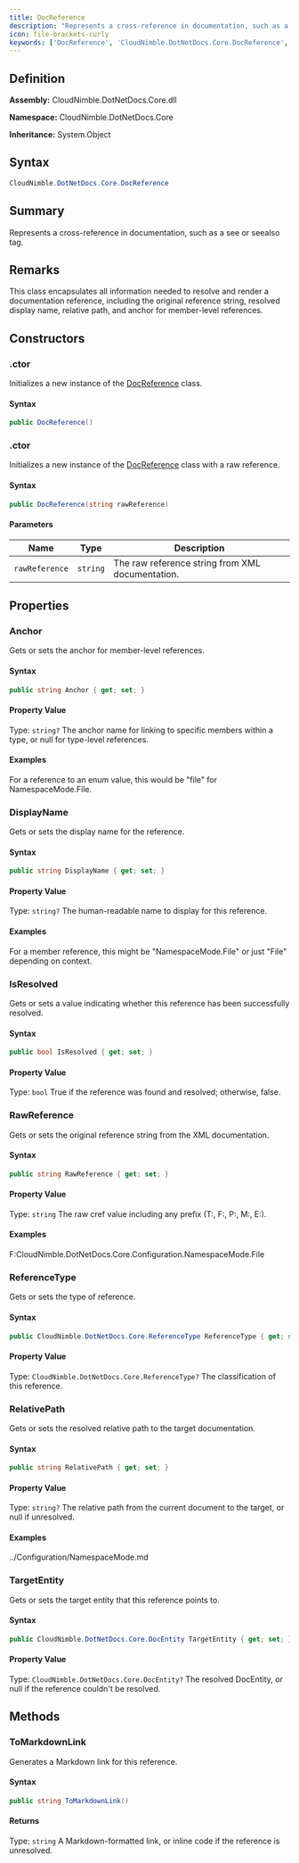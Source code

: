 ```yaml
---
title: DocReference
description: "Represents a cross-reference in documentation, such as a see or seealso tag."
icon: file-brackets-curly
keywords: ['DocReference', 'CloudNimble.DotNetDocs.Core.DocReference', 'CloudNimble.DotNetDocs.Core', 'class', 'System.Object']
---
```


## Definition

**Assembly:** CloudNimble.DotNetDocs.Core.dll

**Namespace:** CloudNimble.DotNetDocs.Core

**Inheritance:** System.Object

## Syntax

```csharp
CloudNimble.DotNetDocs.Core.DocReference
```

## Summary

Represents a cross-reference in documentation, such as a see or seealso tag.

## Remarks

This class encapsulates all information needed to resolve and render a documentation reference,
            including the original reference string, resolved display name, relative path, and anchor for
            member-level references.

## Constructors

### .ctor

Initializes a new instance of the [DocReference](DocReference) class.

#### Syntax

```csharp
public DocReference()
```

### .ctor

Initializes a new instance of the [DocReference](DocReference) class with a raw reference.

#### Syntax

```csharp
public DocReference(string rawReference)
```

#### Parameters

| Name | Type | Description |
|------|------|-------------|
| `rawReference` | `string` | The raw reference string from XML documentation. |

## Properties

### Anchor

Gets or sets the anchor for member-level references.

#### Syntax

```csharp
public string Anchor { get; set; }
```

#### Property Value

Type: `string?`
The anchor name for linking to specific members within a type, or null for type-level references.

#### Examples

For a reference to an enum value, this would be "file" for NamespaceMode.File.

### DisplayName

Gets or sets the display name for the reference.

#### Syntax

```csharp
public string DisplayName { get; set; }
```

#### Property Value

Type: `string?`
The human-readable name to display for this reference.

#### Examples

For a member reference, this might be "NamespaceMode.File" or just "File" depending on context.

### IsResolved

Gets or sets a value indicating whether this reference has been successfully resolved.

#### Syntax

```csharp
public bool IsResolved { get; set; }
```

#### Property Value

Type: `bool`
True if the reference was found and resolved; otherwise, false.

### RawReference

Gets or sets the original reference string from the XML documentation.

#### Syntax

```csharp
public string RawReference { get; set; }
```

#### Property Value

Type: `string`
The raw cref value including any prefix (T:, F:, P:, M:, E:).

#### Examples

F:CloudNimble.DotNetDocs.Core.Configuration.NamespaceMode.File

### ReferenceType

Gets or sets the type of reference.

#### Syntax

```csharp
public CloudNimble.DotNetDocs.Core.ReferenceType ReferenceType { get; set; }
```

#### Property Value

Type: `CloudNimble.DotNetDocs.Core.ReferenceType?`
The classification of this reference.

### RelativePath

Gets or sets the resolved relative path to the target documentation.

#### Syntax

```csharp
public string RelativePath { get; set; }
```

#### Property Value

Type: `string?`
The relative path from the current document to the target, or null if unresolved.

#### Examples

../Configuration/NamespaceMode.md

### TargetEntity

Gets or sets the target entity that this reference points to.

#### Syntax

```csharp
public CloudNimble.DotNetDocs.Core.DocEntity TargetEntity { get; set; }
```

#### Property Value

Type: `CloudNimble.DotNetDocs.Core.DocEntity?`
The resolved DocEntity, or null if the reference couldn't be resolved.

## Methods

### ToMarkdownLink

Generates a Markdown link for this reference.

#### Syntax

```csharp
public string ToMarkdownLink()
```

#### Returns

Type: `string`
A Markdown-formatted link, or inline code if the reference is unresolved.

